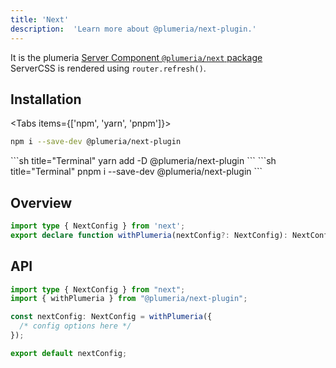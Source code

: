 ```yaml
---
title: 'Next'
description:  'Learn more about @plumeria/next-plugin.'
---
```


It is the plumeria [Server Component `@plumeria/next` package](https://www.npmjs.com/package/@plumeria/next)  
ServerCSS is rendered using `router.refresh()`.

## Installation
<Tabs items={['npm',  'yarn', 'pnpm']}>
<Tab>
```sh title="Terminal"
npm i --save-dev @plumeria/next-plugin
```
</Tab>
<Tab>
```sh title="Terminal"
yarn add -D @plumeria/next-plugin
```
</Tab>
<Tab>
```sh title="Terminal"
pnpm i --save-dev @plumeria/next-plugin
```
</Tab>
</Tabs>

## Overview
```ts title="TypeScript"
import type { NextConfig } from 'next';
export declare function withPlumeria(nextConfig?: NextConfig): NextConfig;
```

## API
```ts title="next.config.ts"
import type { NextConfig } from "next";
import { withPlumeria } from "@plumeria/next-plugin";

const nextConfig: NextConfig = withPlumeria({
  /* config options here */
});

export default nextConfig;
```

<Cards>
  <Card title="See more about Installation" href="/docs/getting-started/installation" />
</Cards>